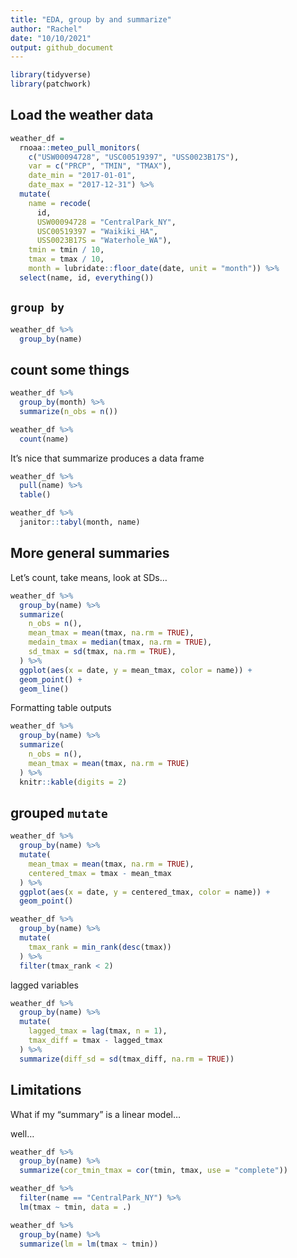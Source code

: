 ```yaml
---
title: "EDA, group by and summarize"
author: "Rachel"
date: "10/10/2021"
output: github_document
---
```


```r
library(tidyverse)
library(patchwork)
```


## Load the weather data 

```r
weather_df =  
  rnoaa::meteo_pull_monitors(
    c("USW00094728", "USC00519397", "USS0023B17S"),
    var = c("PRCP", "TMIN", "TMAX"), 
    date_min = "2017-01-01",
    date_max = "2017-12-31") %>%
  mutate(
    name = recode(
      id, 
      USW00094728 = "CentralPark_NY", 
      USC00519397 = "Waikiki_HA",
      USS0023B17S = "Waterhole_WA"),
    tmin = tmin / 10,
    tmax = tmax / 10,
    month = lubridate::floor_date(date, unit = "month")) %>%
  select(name, id, everything())
```

## `group by`

```r
weather_df %>% 
  group_by(name) 
```

## count some things 

```r
weather_df %>% 
  group_by(month) %>% 
  summarize(n_obs = n())

weather_df %>% 
  count(name)
```

It's nice that summarize produces a data frame 

```r
weather_df %>% 
  pull(name) %>% 
  table() 
```


```r
weather_df %>% 
  janitor::tabyl(month, name)
```

## More general summaries 

Let's count, take means, look at SDs...

```r
weather_df %>% 
  group_by(name) %>% 
  summarize(
    n_obs = n(),
    mean_tmax = mean(tmax, na.rm = TRUE),
    medain_tmax = median(tmax, na.rm = TRUE), 
    sd_tmax = sd(tmax, na.rm = TRUE), 
  ) %>% 
  ggplot(aes(x = date, y = mean_tmax, color = name)) +
  geom_point() +
  geom_line()
```
Formatting table outputs

```r
weather_df %>% 
  group_by(name) %>% 
  summarize(
    n_obs = n(),
    mean_tmax = mean(tmax, na.rm = TRUE)
  ) %>% 
  knitr::kable(digits = 2)
```

## grouped `mutate`

```r
weather_df %>% 
  group_by(name) %>% 
  mutate(
    mean_tmax = mean(tmax, na.rm = TRUE),
    centered_tmax = tmax - mean_tmax
  ) %>% 
  ggplot(aes(x = date, y = centered_tmax, color = name)) +
  geom_point()
```

```r
weather_df %>% 
  group_by(name) %>% 
  mutate(
    tmax_rank = min_rank(desc(tmax))
  ) %>% 
  filter(tmax_rank < 2)
```


lagged variables 
```r
weather_df %>% 
  group_by(name) %>% 
  mutate(
    lagged_tmax = lag(tmax, n = 1),
    tmax_diff = tmax - lagged_tmax
  ) %>% 
  summarize(diff_sd = sd(tmax_diff, na.rm = TRUE))
```

## Limitations 

What if my "summary" is a linear model...

well...

```r
weather_df %>% 
  group_by(name) %>% 
  summarize(cor_tmin_tmax = cor(tmin, tmax, use = "complete"))

weather_df %>% 
  filter(name == "CentralPark_NY") %>%
  lm(tmax ~ tmin, data = .)

weather_df %>% 
  group_by(name) %>% 
  summarize(lm = lm(tmax ~ tmin))
```






